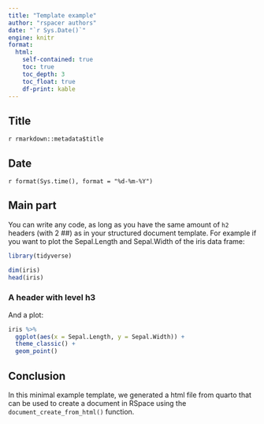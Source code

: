 ```yaml
---
title: "Template example"
author: "rspacer authors"
date: "`r Sys.Date()`"
engine: knitr
format: 
  html:
    self-contained: true
    toc: true
    toc_depth: 3
    toc_float: true
    df-print: kable
---
```


## Title

`r rmarkdown::metadata$title`

## Date

`r format(Sys.time(), format = "%d-%m-%Y")`

## Main part

You can write any code, as long as you have the same amount of `h2` headers (with 2 ##) as in your structured document template. For example if you want to plot the Sepal.Length and Sepal.Width of the iris data frame:

```r
library(tidyverse)
```

```r
dim(iris)
head(iris)
```

### A header with level h3

And a plot:

```r
iris %>%
  ggplot(aes(x = Sepal.Length, y = Sepal.Width)) +
  theme_classic() +
  geom_point()
```

## Conclusion

In this minimal example template, we generated a html file from quarto that can be used to create a document in RSpace using the `document_create_from_html()` function.
